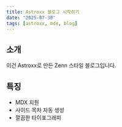 ---
title: Astroxx 블로그 시작하기
date: "2025-07-30"
tags: [astroxx, mdx, blog]
---

## 소개

이건 Astroxx로 만든 Zenn 스타일 블로그입니다.

## 특징

- MDX 지원
- 사이드 목차 자동 생성
- 깔끔한 타이포그래피
